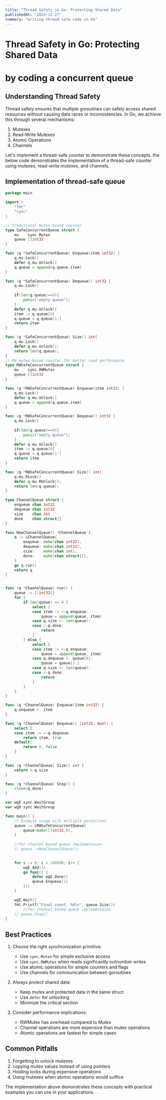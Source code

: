 ```yaml
---
title: "Thread Safety in Go: Protecting Shared Data"
publishedAt: "2024-12-27"
summary: "writing thread safe code in Go"
---
```


# Thread Safety in Go: Protecting Shared Data 
# by coding a concurrent queue

## Understanding Thread Safety

Thread safety ensures that multiple goroutines can safely access shared resources without causing data races or inconsistencies. In Go, we achieve this through several mechanisms:

1. Mutexes
2. Read-Write Mutexes
3. Atomic Operations
4. Channels

Let's implement a thread-safe counter to demonstrate these concepts.
the below code demonstrates the implementation of a thread-safe counter using mutexes, read-write mutexes, and channels.

## Implementation of thread-safe queue

```go
package main

import (
    "fmt"
    "sync"
)

// Traditional mutex-based counter
type SafeConcurrentQueue struct {
    mu    sync.Mutex
    queue []int32
}

func (q *SafeConcurrentQueue) Enqueue(item int32) {
    q.mu.Lock()
    defer q.mu.Unlock()
    q.queue = append(q.queue,item)
}

func (q *SafeConcurrentQueue) Dequeue() int32 {
    q.mu.Lock()
    
    if(len(q.queue)==0){
        panic("empty queue");
    }
    defer q.mu.Unlock()
    item := q.queue[0]
    q.queue = q.queue[1:]
    return item
}

func (q *SafeConcurrentQueue) Size() int{
    q.mu.Lock()
    defer q.mu.Unlock();
    return len(q.queue);
}
// RW mutex-based counter for better read performance
type RWSafeConcurrentQueue struct {
    mu    sync.RWMutex
    queue []int32
}

func (q *RWSafeConcurrentQueue) Enqueue(item int32) {
    q.mu.Lock()
    defer q.mu.Unlock()
    q.queue = append(q.queue,item)
}

func (q *RWSafeConcurrentQueue) Dequeue() int32 {
    q.mu.Lock()
    
    if(len(q.queue)==0){
        panic("empty queue");
    }
    defer q.mu.Unlock()
    item := q.queue[0]
    q.queue = q.queue[1:]
    return item
}

func (q *RWSafeConcurrentQueue) Size() int{
    q.mu.RLock()
    defer q.mu.RUnlock();
    return len(q.queue);
}

type ChannelQueue struct {
    enqueue chan int32
    dequeue chan int32
    size    chan int
    done    chan struct{}
}

func NewChannelQueue() *ChannelQueue {
    q := &ChannelQueue{
        enqueue: make(chan int32),
        dequeue: make(chan int32),
        size:    make(chan int),
        done:    make(chan struct{}),
    }
    go q.run()
    return q
}


func (q *ChannelQueue) run() {
    queue := []int32{}
    for {
        if len(queue) == 0 {
            select {
            case item := <-q.enqueue:
                queue = append(queue, item)
            case q.size <- len(queue):
            case <-q.done:
                return
            }
        } else {
            select {
            case item := <-q.enqueue:
                queue = append(queue, item)
            case q.dequeue <- queue[0]:
                queue = queue[1:]
            case q.size <- len(queue):
            case <-q.done:
                return
            }
        }
    }
}

func (q *ChannelQueue) Enqueue(item int32) {
    q.enqueue <- item
}

func (q *ChannelQueue) Dequeue() (int32, bool) {
    select {
    case item := <-q.dequeue:
        return item, true
    default:
        return 0, false
    }
}

func (q *ChannelQueue) Size() int {
    return <-q.size
}

func (q *ChannelQueue) Stop() {
    close(q.done)
}

var wgE sync.WaitGroup
var wgD sync.WaitGroup

func main() {
    // Example usage with multiple goroutines
    queue := &RWSafeConcurrentQueue{
        queue:make([]int32,0),
    }
    
    //for channel based queue implementaion
    // queue :=NewChannelQueue();
    

    for i := 0; i < 100000; i++ {
        wgE.Add(1)
        go func() {
            defer wgE.Done()
            queue.Enqueue(1)
        }()
    }

    wgE.Wait()
    fmt.Printf("Final count: %d\n", queue.Size())
        //for channel based queue implementaion
    // queue.Stop()
}
```

## Best Practices

1. Choose the right synchronization primitive:
   - Use `sync.Mutex` for simple exclusive access
   - Use `sync.RWMutex` when reads significantly outnumber writes
   - Use atomic operations for simple counters and flags
   - Use channels for communication between goroutines

2. Always protect shared data:
   - Keep mutex and protected data in the same struct
   - Use `defer` for unlocking
   - Minimize the critical section

3. Consider performance implications:
   - RWMutex has overhead compared to Mutex
   - Channel operations are more expensive than mutex operations
   - Atomic operations are fastest for simple cases

## Common Pitfalls

1. Forgetting to unlock mutexes
2. copying mutex values instead of using pointers
3. Holding locks during expensive operations
4. Using mutexes when atomic operations would suffice

The implementation above demonstrates these concepts with practical examples you can use in your applications.